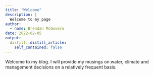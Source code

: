 ```yaml
---
title: "Welcome"
description: |
  Welcome to my page
author:
  - name: Brendan McGovern
date: 2022-02-05
output:
  distill::distill_article:
    self_contained: false
---
```


Welcome to my blog. I will provide my musings on water, climate and management decisions on a relatively frequent basis.



